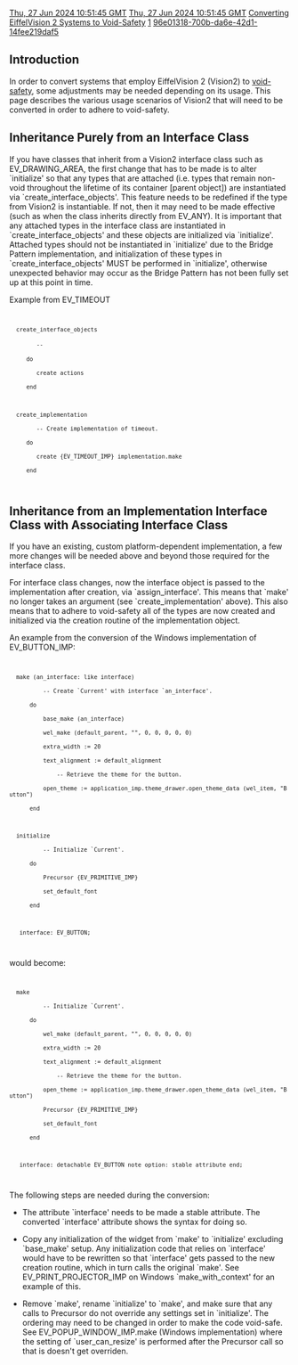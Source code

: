 [[Property:modification_date|Thu, 27 Jun 2024 10:51:45 GMT]]
[[Property:publication_date|Thu, 27 Jun 2024 10:51:45 GMT]]
[[Property:title|Converting EiffelVision 2 Systems to Void-Safety]]
[[Property:weight|1]]
[[Property:uuid|96e01318-700b-da6e-42d1-14fee219daf5]]
==Introduction==

In order to convert systems that employ EiffelVision 2 (Vision2) to [[Void-safe programming in Eiffel|void-safety]], some adjustments may be needed depending on its usage.  This page describes the various usage scenarios of Vision2 that will need to be converted in order to adhere to void-safety.
<!--break-->
==Inheritance Purely from an Interface Class==

If you have classes that inherit from a Vision2 interface class such as EV_DRAWING_AREA, the first change that has to be made is to alter <eiffel>`initialize'</eiffel> so that any types that are attached (i.e. types that remain non-void throughout the lifetime of its container [parent object]) are instantiated via <eiffel>`create_interface_objects'</eiffel>.  This feature needs to be redefined if the type from Vision2 is instantiable.  If not, then it may need to be made effective (such as when the class inherits directly from EV_ANY).  It is important that any attached types in the interface class are instantiated in <eiffel>`create_interface_objects'</eiffel> and these objects are initialized via <eiffel>`initialize'</eiffel>.  Attached types should not be instantiated in <eiffel>`initialize'</eiffel> due to the Bridge Pattern implementation, and initialization of these types in <eiffel>`create_interface_objects'</eiffel> MUST be performed in <eiffel>`initialize'</eiffel>, otherwise unexpected behavior may occur as the Bridge Pattern has not been fully set up at this point in time.

Example from EV_TIMEOUT
<code>
   create_interface_objects
         -- <Precursor>
      do
         create actions
      end
   
   create_implementation
         -- Create implementation of timeout.
      do
         create {EV_TIMEOUT_IMP} implementation.make
      end
</code>


==Inheritance from an Implementation Interface Class with Associating Interface Class==

If you have an existing, custom platform-dependent implementation, a few more changes will be needed above and beyond those required for the interface class.

For interface class changes, now the interface object is passed to the implementation after creation, via <eiffel>`assign_interface'</eiffel>.  This means that <eiffel>`make'</eiffel> no longer takes an argument (see <eiffel>`create_implementation'</eiffel> above).  This also means that to adhere to void-safety all of the types are now created and initialized via the creation routine of the implementation object.

An example from the conversion of the Windows implementation of EV_BUTTON_IMP:

<code>
   make (an_interface: like interface) 
           -- Create `Current' with interface `an_interface'. 
       do 
           base_make (an_interface) 
           wel_make (default_parent, "", 0, 0, 0, 0, 0) 
           extra_width := 20 
           text_alignment := default_alignment 
               -- Retrieve the theme for the button. 
           open_theme := application_imp.theme_drawer.open_theme_data (wel_item, "Button") 
       end 

   initialize 
           -- Initialize `Current'. 
       do 
           Precursor {EV_PRIMITIVE_IMP} 
           set_default_font 
       end

    interface: EV_BUTTON;
</code>

would become: 

<code>
   make 
           -- Initialize `Current'. 
       do 
           wel_make (default_parent, "", 0, 0, 0, 0, 0) 
           extra_width := 20 
           text_alignment := default_alignment 
               -- Retrieve the theme for the button. 
           open_theme := application_imp.theme_drawer.open_theme_data (wel_item, "Button") 
           Precursor {EV_PRIMITIVE_IMP} 
           set_default_font 
       end

    interface: detachable EV_BUTTON note option: stable attribute end;
</code>

The following steps are needed during the conversion:

* The attribute <eiffel>`interface'</eiffel> needs to be made a stable attribute.  The converted <eiffel>`interface'</eiffel> attribute shows the syntax for doing so.

* Copy any initialization of the widget from <eiffel>`make'</eiffel> to <eiffel>`initialize'</eiffel> excluding <eiffel>`base_make'</eiffel> setup.  Any initialization code that relies on <eiffel>`interface'</eiffel> would have to be rewritten so that <eiffel>`interface'</eiffel> gets passed to the new creation routine, which in turn calls the original <eiffel>`make'</eiffel>.  See <eiffel>EV_PRINT_PROJECTOR_IMP</eiffel> on Windows <eiffel>`make_with_context'</eiffel> for an example of this.

* Remove <eiffel>`make'</eiffel>, rename <eiffel>`initialize'</eiffel> to <eiffel>`make'</eiffel>, and make sure that any calls to Precursor do not override any settings set in <eiffel>`initialize'</eiffel>.  The ordering may need to be changed in order to make the code void-safe.  See <eiffel>EV_POPUP_WINDOW_IMP.make</eiffel> (Windows implementation) where the setting of <eiffel>`user_can_resize'</eiffel> is performed after the Precursor call so that is doesn't get overriden.


{{SeeAlso|[[Void-safe programming in Eiffel]]}}

